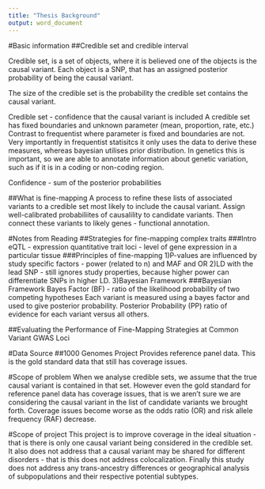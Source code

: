 ```yaml
---
title: "Thesis Background"
output: word_document
---
```

#Basic information 
##Credible set and credible interval 

Credible set, is a set of objects, where it is believed one of the objects is the causal variant. Each object is a SNP, that has an assigned posterior probability of being the causal variant. 

The size of the credible set is the probability the credible set contains the causal variant. 


Credible set - confidence that the causal variant is included
A credible set has fixed boundaries and unknown parameter (mean, proportion, rate, etc.)
Contrast to frequentist where parameter is fixed and boundaries are not. Very importantly in frequentist statisitcs it only uses the data to derive these measures, whereas bayesian utilises prior distribution. In genetics this is important, so we are able to annotate information about genetic variation, such as if it is in a coding or non-coding region. 

Confidence - sum of the posterior probabilities 

##What is fine-mapping
A process to refine these lists of associated variants to a credible set most likely to include the causal variant. 
Assign well-calibrated probabiliites of causalility to candidate variants. Then connect these variants to likely genes - functional annotation. 

#Notes from Reading
##Strategies for fine-mapping complex traits 
###Intro
eQTL - expression quantitative trait loci - level of gene expression in a particular tissue
###Principles of fine-mapping
1)P-values are influenced by study specific factors - power (related to n) and MAF and OR 
2)LD with the lead SNP - still ignores study properties, because higher power can differentiate SNPs in higher LD. 
3)Bayesian Framework 
###Bayesian Framework
Bayes Factor (BF) - ratio of the likelihood probability of two competing hypotheses
Each variant is measured using a bayes factor and used to give posterior probability.
Posterior Probability (PP) ratio of evidence for each variant versus all others. 

##Evaluating the Performance of Fine-Mapping Strategies at Common Variant GWAS Loci 




#Data Source
##1000 Genomes Project 
Provides reference panel data. This is the gold standard data that still has coverage issues. 

#Scope of problem 
When we analyse credible sets, we assume that the true causal variant is contained in that set. However even the gold standard for reference panel data has coverage issues, that is we aren't sure we are considering the causal variant in the list of candidate variants we brought forth. Coverage issues become worse as the odds ratio (OR) and risk allele frequency (RAF) decrease. 

#Scope of project
This project is to improve coverage in the ideal situation - that is there is only one causal variant being considered in the credible set. It also does not address that a causal variant may be shared for different disorders - that is this does not address colocalization. Finally this study does not address any trans-ancestry differences or geographical analysis of subpopulations and their respective potential subtypes. 
